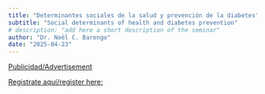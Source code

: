 ```yaml
---
title: "Determinantes sociales de la salud y prevención de la diabetes"
subtitle: "Social determinants of health and diabetes prevention" 
# description: "add here a short description of the seminar" 
author: "Dr. Noël C. Barengo"
date: "2025-04-23"
---
```


[Publicidad/Advertisement](2025-04-23.pdf)

[Registrate aquí/register
here:](https://aarhusuniversity.zoom.us/meeting/register/u5EkdOGpqTgrG9Wx77Y27dEzl3uNuttyNR2L)
